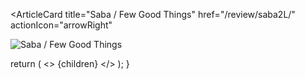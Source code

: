 <ArticleCard
  title="Saba / Few Good Things"
  href="/review/saba2L/"
  actionIcon="arrowRight"
>

![Saba / Few Good Things](../../images/cd/saba2L.jpg) 
</ArticleCard>

  return (
    <>
      {children}
    </>
  );
}